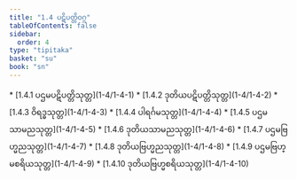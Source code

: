 ```yaml
---
title: "1.4 ပဋိပတ္တိဝဂ္ဂ"
tableOfContents: false
sidebar:
  order: 4
type: "tipitaka"
basket: "su"
book: "sn"
---
```



<DynamicBreadcrumb />



<TableOfContents book="sn" section="1.4">
* [1.4.1 ပဌမပဋိပတ္တိသုတ္တ](1-4/1-4-1)
* [1.4.2 ဒုတိယပဋိပတ္တိသုတ္တ](1-4/1-4-2)
* [1.4.3 ဝိရဒ္ဓသုတ္တ](1-4/1-4-3)
* [1.4.4 ပါရင်္ဂမသုတ္တ](1-4/1-4-4)
* [1.4.5 ပဌမသာမညသုတ္တ](1-4/1-4-5)
* [1.4.6 ဒုတိယသာမညသုတ္တ](1-4/1-4-6)
* [1.4.7 ပဌမဗြဟ္မညသုတ္တ](1-4/1-4-7)
* [1.4.8 ဒုတိယဗြဟ္မညသုတ္တ](1-4/1-4-8)
* [1.4.9 ပဌမဗြဟ္မစရိယသုတ္တ](1-4/1-4-9)
* [1.4.10 ဒုတိယဗြဟ္မစရိယသုတ္တ](1-4/1-4-10)
</TableOfContents>